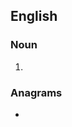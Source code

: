 {{also|aèries}}
==English==

===Noun===
{{head|en|noun plural form}}

# {{plural of|aerie|lang=en}}

===Anagrams===
* {{anagrams|en|easier}}